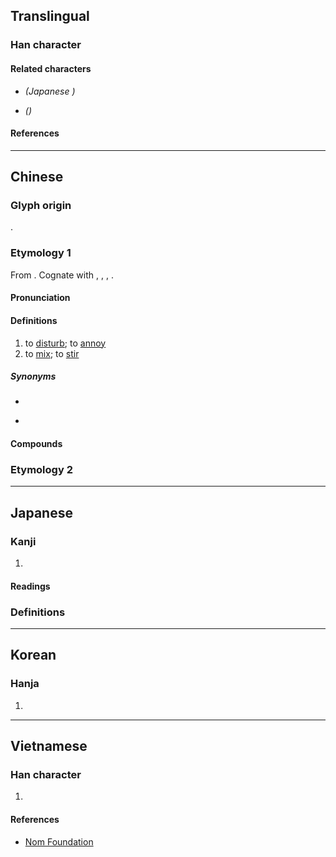 {{also|撹|搅}}
{{character info}}
==Translingual==
{{Han simplified forms|攪|撹|搅|ex=y}}

===Han character===
{{Han char|rn=64|rad=手|as=20|sn=23|four=57016|canj=QHBU|ids=⿰扌覺}}

====Related characters====
* {{l|mul|[[撹]]}} ''(Japanese {{w|extended shinjitai}})''
* {{l|mul|[[搅]]}} ''({{w|Simplified Chinese}})''

====References====
{{Han ref|kx=0465.010|dkj=13041|dj=0813.240|hdz=31992.010|uh=652A}}

----

==Chinese==
{{zh-forms|s=搅}}

===Glyph origin===
{{Han etym}}
{{Han compound|手|alt1=扌|覺|ls=psc|c1=s|c2=p|t1=hand}}.

===Etymology 1===
From {{inh|zh|sit-pro|*kruk||rouse; awaken; disturb}}. Cognate with {{och-l|學|to learn; to study}}, {{och-l|覺|to awaken}}, {{cog|bo|དཀྲོག||to agitate; to rouse}}, {{cog|bo|'''འཁྲུག་'''པ||to be disturbed; to quarrel}}.

====Pronunciation====
{{zh-pron
|m=jiǎo
|c=gaau2
|h=pfs=káu/kiâu
|md=
|mn=ml,tw,sg:kiáu/ká/ml:káu/twv:kiauh
|mn_note=Xiamen, Quanzhou, Zhangzhou: kiáu, ká - vernacular; káu - literary
Taiwan: kiáu - literary; ká - vernacular
|mn-t=giou2/giao2/ga2
|w=2kau,2jiau
|w_note=2kau - vernacular; 2jiau - literary
|mc=y
|oc=y
|cat=v
}}

====Definitions====
{{zh-hanzi}}

# to [[disturb]]; to [[annoy]]
# to [[mix]]; to [[stir]]

=====Synonyms=====
* {{s|to disturb}}
{{zh-syn-saurus|擾亂}}
* {{s|to mix}}
{{zh-syn-saurus|攪拌}}

====Compounds====
{{zh-der|心如刀攪|亂三攪四|一攪果|攪擾|摧山攪海|攪海翻江|攪混|攪散|攪惱|攪絲兒|攪鬼|攪碎機|拗彆攪炒|攪蛆扒|攪肚蛆腸|瞎攪|打攪|攪亂|攪計|攪動|攪和|攪渾|攪拌機|攪拌|攪三攪四|攪撒|混攪|攪家精|盤攪|攪纏不來|攪拌器|攪局|攪來攪去|翻江攪海|胡攪蠻纏|胡攪|攪屎棍}}

===Etymology 2===
{{zh-see|搞|v}}

{{zh-cat|Intermediate}}

----

==Japanese==
{{ja-kanji forms|撹|攪|ex=y}}

===Kanji===
{{ja-kanji|grade=|rs=手20|shin=撹}}

# {{ja-kyu sp|撹||to [[disturb]]}}

====Readings====
{{ja-readings
|goon=きょう<けう
|kanon=こう<かう
|kanyoon=かく
|kun=ほだ-てる, みだ-す
}}

===Definitions===
{{ja-gv|撹}}

----

==Korean==

===Hanja===
{{ko-hanja|hangeul=교|eumhun=|rv=gyo|mr=kyo|y=kyo}}

# {{rfdef|ko|sort=手20}}

----

==Vietnamese==

===Han character===
{{vi-readings|rs=手20|reading=giao}}

# {{rfdef|vi|sort=手20}}

====References====
* [http://nomfoundation.org/common/nom_details.php?codepoint=652A Nom Foundation]